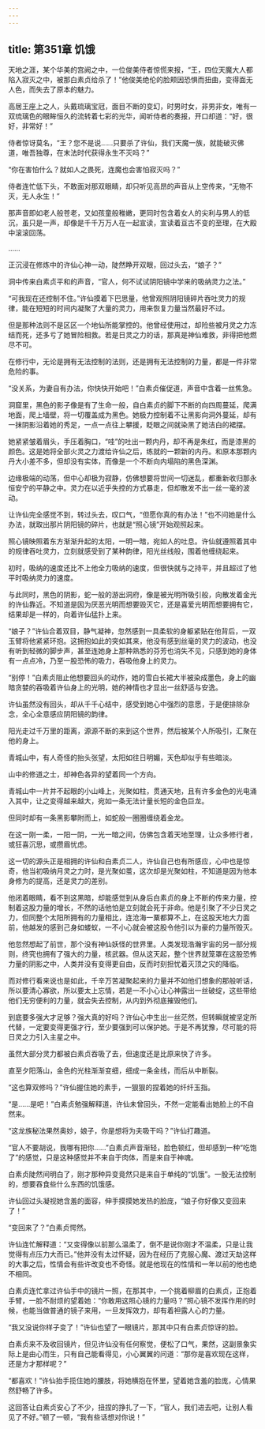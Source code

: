 ```yaml
---
---
---
```

title: 第351章 饥饿
---





天地之涯，某个华美的宫阙之中，一位俊美侍者惊慌来报，“王，四位天魔大人都陷入寂灭之中，被那白素贞给杀了！”他俊美绝伦的脸颊因恐惧而扭曲，变得面无人色，而失去了原本的魅力。

高居王座上之人，头戴琉璃宝冠，面目不断的变幻，时男时女，非男非女，唯有一双琉璃色的眼眸恒久的流转着七彩的光华，闻听侍者的奏报，开口却道：“好，很好，非常好！”

侍者惊讶莫名，“王？您不是说……只要杀了许仙，我们天魔一族，就能破灭佛道，唯吾独尊，在末法时代获得永生不灭吗？”

“你在害怕什么？就如人之畏死，连魔也会害怕寂灭吗？”

侍者连忙低下头，不敢面对那双眼睛，却只听见高昂的声音从上空传来，“无物不灭，无人永生！”

那声音即如老人般苍老，又如孩童般稚嫩，更同时包含着女人的尖利与男人的低沉，虽只是一声，却像是千千万万人在一起宣读，宣读着亘古不变的至理，在大殿中滚滚回荡。

……

正沉浸在修炼中的许仙心神一动，陡然睁开双眼，回过头去，“娘子？”

洞中传来白素贞平和的声音，“官人，何不试试阴阳镜中学来的吸纳灵力之法。”

“可我现在还控制不住。”许仙摸着下巴思量，他曾观照阴阳镜碎片吞吐灵力的规律，能在短短的时间内凝聚了大量的灵力，用来恢复力量当然最好不过。

但是那种法则不是区区一个地仙所能掌控的。他曾经使用过，却险些被月灵之力冻结而死，还多亏了她冒险相救。若是日灵之力的话，那真是神仙难救，非得把他燃尽不可。

在修行中，无论是拥有无法控制的法则，还是拥有无法控制的力量，都是一件非常危险的事。

“没关系，为妻自有办法，你快快开始吧！”白素贞催促道，声音中含着一丝焦急。

洞窟里，黑色的影子像是有了生命一般，自白素贞的脚下不断的向四周蔓延，爬满地面，爬上墙壁，将一切覆盖成为黑色。她极力控制着不让黑影向洞外蔓延，却有一抹阴影沿着她的秀足，一点一点往上攀援，眨眼之间就染黑了她洁白的裙摆。

她紧紧皱着眉头，手压着胸口，“哇”的吐出一颗内丹，却不再是朱红，而是漆黑的颜色。这是她将全部火灵之力渡给许仙之后，练就的一颗新的内丹。和原本那颗内丹大小差不多，但却没有实体，而像是一个不断向内塌陷的黑色深渊。

边缘极端的动荡，但中心却极为寂静，仿佛想要将世间一切迷乱，都重新收归那永恒安宁的平静之中。灵力在以近乎失控的方式暴走，但却散发不出一丝一毫的波动。

让许仙完全感觉不到，转过头去，叹口气，“但愿你真的有办法！”也不问她是什么办法，就取出那片阴阳镜的碎片，也就是“照心镜”开始观照起来。

照心镜映照着东方渐渐升起的太阳，一明一暗，宛如人的吐息。许仙就遵照着其中的规律吞吐灵力，立刻就感受到了某种韵律，阳光丝线般，围着他缠绕起来。

初时，吸纳的速度还比不上他全力吸纳的速度，但很快就与之持平，并且超过了他平时吸纳灵力的速度。

与此同时，黑色的阴影，蛇一般的游出洞府，像是被光明所吸引般，向散发着金光的许仙靠近。不知道是因为厌恶光明而想要毁灭它，还是喜爱光明而想要拥有它，结果却是一样的，向着许仙猛扑上来。

“娘子？”许仙合着双目，静气凝神，忽然感到一具柔软的身躯紧贴在他背后，一双玉臂将他紧紧环抱。这拥抱如此的突如其来，他没有感到丝毫的灵力的波动，也没有听到轻微的脚步声，甚至连她身上那种熟悉的芬芳也消失不见，只感到她的身体有一点点冷，乃至一股恐怖的吸力，吞吸他身上的灵力。

“别停！”白素贞阻止他想要回头的动作，她的雪白长裙大半被染成墨色，身上的幽暗贪婪的吞吸着许仙身上的光明，她的神情也才显出一丝舒适与安逸。

许仙虽然没有回头，却从千千心结中，感受到她心中强烈的意愿，于是便排除杂念，全心全意感应阴阳镜的韵律。

阳光走过千万里的距离，源源不断的来到这个世界，然后被某个人所吸引，汇聚在他的身上。

青城山中，有人奇怪的抬头张望，太阳如往日明媚，天色却似乎有些暗淡。

山中的修道之士，却神色各异的望着同一个方向。

青城山中一片并不起眼的小山峰上，光聚如柱，贯通天地，且有许多金色的光电涌入其中，让之变得越来越大，宛如一条无法计量长短的金色巨龙。

但同时却有一条黑影攀附而上，如蛇般一圈圈缠绕着金龙。

在这一刚一柔，一阳一阴，一光一暗之间，仿佛包含着天地至理，让众多修行者，或狂喜沉思，或攒眉忧虑。

这一切的源头正是相拥的许仙和白素贞二人，许仙自己也有所感应，心中也是惊奇，他当初吸纳月灵之力时，是光聚如茧，这次却是光聚如柱，不知道是因为他本身修为的提高，还是灵力的差别。

他闭着眼睛，看不到这黑暗，却能感觉到从身后白素贞的身上不断的传来力量，控制着这股力量的增长，不然的话他怕是立刻就会死于非命。他是引聚了不少日灵之力，但同整个太阳所拥有的力量相比，连沧海一粟都算不上，在这股天地大力面前，他越发的感到己身如蝼蚁，一不小心就会被这股令他引以为豪的力量所毁灭。

他忽然想起了前世，那个没有神仙妖怪的世界里。人类发现浩瀚宇宙的另一部分规则，终究也拥有了强大的力量，核武器。但从这天起，整个世界就笼罩在这股恐怖力量的阴影之中，人类并没有变得更自由，反而时刻担忧着灭顶之灾的降临。

而对修行看来说也是如此，千辛万苦凝聚起来的力量并不如他们想象的那般听话，所以要清心寡欲，所以要太上忘情，若是一不小心让心神露出一丝破绽，这些带给他们无穷便利的力量，就会失去控制，从内到外彻底摧毁他们。

到底要多强大才足够？强大真的好吗？许仙心中生出一丝茫然，但转瞬就被坚定所代替，一定要变得更强才行，至少要强到可以保护她。于是不再犹豫，尽可能的将日灵之力引入主星之中。

虽然大部分灵力都被白素贞吞吸了去，但速度还是比原来快了许多。

直至夕阳落山，金色的光柱渐渐变细，细成一条金线，而后从中断裂。

“这也算双修吗？”许仙握住她的素手，一狠狠的捏着她的纤纤玉指。

“是……是吧！”白素贞勉强解释道，许仙未曾回头，不然一定能看出她脸上的不自然来。

“这龙族秘法果然奥妙，娘子，你是想将为夫吸干吗？”许仙打趣道。

“官人不要胡说，我哪有把你……”白素贞声音渐轻，脸色顿红，但却感到一种“吃饱了”的感觉，只是这种感觉并不来自于肉体，而是来自于神魂。

白素贞陡然间明白了，刚才那种异变竟然只是来自于单纯的“饥饿”。一股无法控制的，想要吞食些什么东西的饥饿感。

许仙回过头凝视她含羞的面容，伸手摸摸她发热的脸庞，“娘子你好像又变回来了！”

“变回来了？”白素贞愕然。

许仙连忙解释道：“又变得像以前那么温柔了，倒不是说你刚才不温柔，只是让我觉得有点压力大而已。”他并没有太过怀疑，因为在经历了克服心魔、渡过天劫这样的大事之后，性情会有些许改变也不奇怪。就是他现在的性情和一年以前的他也绝不相同。

白素贞连忙拿过许仙手中的镜片一照，在那其中，一个挑着柳眉的白素贞，正抱着手臂，一脸不耐烦的望着她：“你敢用这照心镜的力量吗？”照心镜不发挥作用的时候，也能当做普通的镜子来用，一旦发挥效力，却有着袒露人心的力量。

“我又没说你样子变了！”许仙也望了一眼镜片，那其中只有白素贞惊讶的脸。

白素贞来不及收回镜片，但见许仙没有任何察觉，便松了口气，果然，这副景象实际上是由心而生，只有自己能看得见，小心翼翼的问道：“那你是喜欢现在这样，还是方才那样呢？”

“都喜欢！”许仙抬手揽住她的腰肢，将她横抱在怀里，望着她含羞的脸庞，心情果然舒畅了许多。

这回答让白素贞安心了不少，扭捏的挣扎了一下，“官人，我们进去吧，让别人看见了不好。”顿了一顿，“我有些话想对你说！”